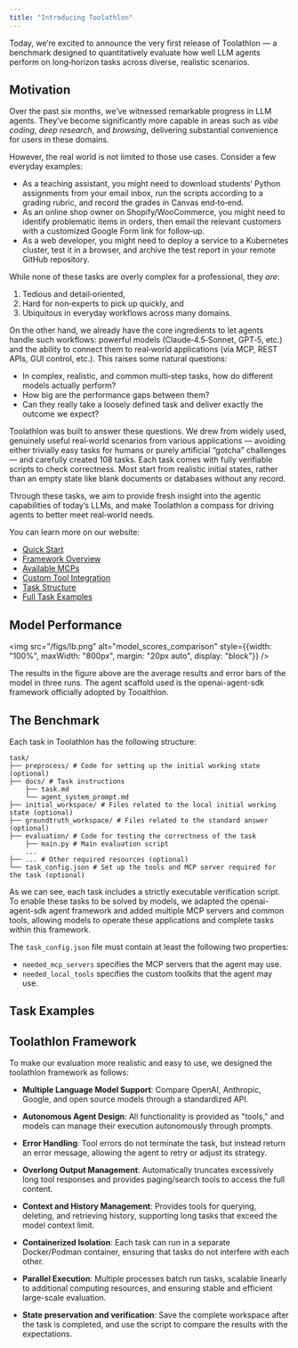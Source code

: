 ```yaml
---
title: "Introducing Toolathlon"
---
```


Today, we’re excited to announce the very first release of Toolathlon — a benchmark designed to quantitatively evaluate how well LLM agents perform on long‑horizon tasks across diverse, realistic scenarios.

## Motivation

Over the past six months, we’ve witnessed remarkable progress in LLM agents. They’ve become significantly more capable in areas such as *vibe coding*, *deep research*, and *browsing*, delivering substantial convenience for users in these domains.

However, the real world is not limited to those use cases. Consider a few everyday examples:  

- As a teaching assistant, you might need to download students’ Python assignments from your email inbox, run the scripts according to a grading rubric, and record the grades in Canvas end‑to‑end.  
- As an online shop owner on Shopify/WooCommerce, you might need to identify problematic items in orders, then email the relevant customers with a customized Google Form link for follow‑up.  
- As a web developer, you might need to deploy a service to a Kubernetes cluster, test it in a browser, and archive the test report in your remote GitHub repository.  

While none of these tasks are overly complex for a professional, they *are*:  

1. Tedious and detail‑oriented,  
2. Hard for non‑experts to pick up quickly, and  
3. Ubiquitous in everyday workflows across many domains.  

On the other hand, we already have the core ingredients to let agents handle such workflows: powerful models (Claude‑4.5‑Sonnet, GPT‑5, etc.) and the ability to connect them to real‑world applications (via MCP, REST APIs, GUI control, etc.). This raises some natural questions:  

- In complex, realistic, and common multi‑step tasks, how do different models actually perform?  
- How big are the performance gaps between them?  
- Can they really take a loosely defined task and deliver exactly the outcome we expect?  

Toolathlon was built to answer these questions. We drew from widely used, genuinely useful real‑world scenarios from various applications — avoiding either trivially easy tasks for humans or purely artificial “gotcha” challenges — and carefully created 108 tasks. Each task comes with fully verifiable scripts to check correctness. Most start from realistic initial states, rather than an empty state like blank documents or databases without any record.  

Through these tasks, we aim to provide fresh insight into the agentic capabilities of today’s LLMs, and make Toolathlon a compass for driving agents to better meet real‑world needs.  

You can learn more on our website:  

- [Quick Start](https://toolathlon.xyz/docs/test)  
- [Framework Overview](https://toolathlon.xyz/docs/intro)  
- [Available MCPs](https://toolathlon.xyz/docs/selected)  
- [Custom Tool Integration](https://toolathlon.xyz/docs/self-impl)  
- [Task Structure](https://toolathlon.xyz/docs/dataset)  
- [Full Task Examples](https://toolathlon.xyz/docs/tasks/tech/17)  

## Model Performance

<img src="/figs/lb.png" alt="model_scores_comparison" style={{width: "100%", maxWidth: "800px", margin: "20px auto", display: "block"}} />

The results in the figure above are the average results and error bars of the model in three runs. The agent scaffold used is the openai-agent-sdk framework officially adopted by Tooalthlon.

## The Benchmark

Each task in Toolathlon has the following structure:

```
task/
├── preprocess/ # Code for setting up the initial working state (optional)
├── docs/ # Task instructions
	├── task.md
	└── agent_system_prompt.md
├── initial_workspace/ # Files related to the local initial working state (optional)
├── groundtruth_workspace/ # Files related to the standard answer (optional)
├── evaluation/ # Code for testing the correctness of the task
	├── main.py # Main evaluation script
	...
├── ... # Other required resources (optional)
└── task_config.json # Set up the tools and MCP server required for the task (optional)
```

As we can see, each task includes a strictly executable verification script. To enable these tasks to be solved by models, we adapted the openai-agent-sdk agent framework and added multiple MCP servers and common tools, allowing models to operate these applications and complete tasks within this framework.

The `task_config.json` file must contain at least the following two properties:

- `needed_mcp_servers` specifies the MCP servers that the agent may use.
- `needed_local_tools` specifies the custom toolkits that the agent may use.

## Task Examples


## Toolathlon Framework

To make our evaluation more realistic and easy to use, we designed the toolathlon framework as follows:

- **Multiple Language Model Support**: Compare OpenAI, Anthropic, Google, and open source models through a standardized API.

- **Autonomous Agent Design**: All functionality is provided as "tools," and models can manage their execution autonomously through prompts.

- **Error Handling**: Tool errors do not terminate the task, but instead return an error message, allowing the agent to retry or adjust its strategy.

- **Overlong Output Management**: Automatically truncates excessively long tool responses and provides paging/search tools to access the full content.

- **Context and History Management**: Provides tools for querying, deleting, and retrieving history, supporting long tasks that exceed the model context limit.

- **Containerized Isolation**: Each task can run in a separate Docker/Podman container, ensuring that tasks do not interfere with each other.

- **Parallel Execution**: Multiple processes batch run tasks, scalable linearly to additional computing resources, and ensuring stable and efficient large-scale evaluation.

- **State preservation and verification**: Save the complete workspace after the task is completed, and use the script to compare the results with the expectations.